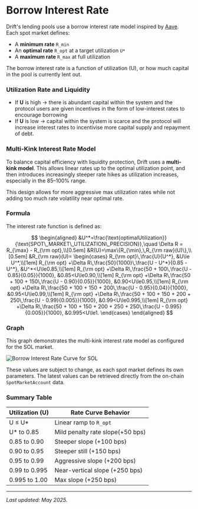 # Borrow Interest Rate

Drift's lending pools use a borrow interest rate model inspired by [Aave](https://docs.aave.com/risk/liquidity-risk/borrow-interest-rate). 
Each spot market defines:
- A **minimum rate** `R_min`
- An **optimal rate** `R_opt` at a target utilization `U*`
- A **maximum rate** `R_max` at full utilization

The borrow interest rate is a function of utilization (U), or how much capital in the pool is currently lent out.

### Utilization Rate and Liquidity

- If **U** is high -> there is abundant capital within the system and the protocol users are given incentives in the form of low-interest rates to encourage borrowing
- If **U** is low -> capital within the system is scarce and the protocol will increase interest rates to incentivise more capital supply and repayment of debt.

### Multi-Kink Interest Rate Model
To balance capital efficiency with liquidity protection, Drift uses a **multi-kink model**. This allows linear rates up to the optimal utilization point, and then introduces increasingly steeper rate hikes as utilization increases, especially in the 85–100% range.

This design allows for more aggressive max utilization rates while not adding too much rate volatility near optimal rate.

### Formula

The interest rate function is defined as:

$$
\begin{aligned}
&U^*=\frac{\text{optimalUtilization}}{\text{SPOT\_MARKET\_UTILIZATION\_PRECISION}},\quad
\Delta R = R_{\max} - R_{\rm opt},\\[0.5em]
&R(U)=\max\{R_{\min},\,R_{\rm raw}(U)\},\\[0.5em]
&R_{\rm raw}(U)=
\begin{cases}
R_{\rm opt}\,\frac{U}{U^*}, &U\le U^*,\\[1em]
R_{\rm opt}
+\Delta R\,\frac{50}{1000}\,\frac{U - U^*}{0.85 - U^*}, &U^*<U\le0.85,\\[1em]
R_{\rm opt}
+\Delta R\,\frac{50 + 100\,\frac{U - 0.85}{0.05}}{1000}, &0.85<U\le0.90,\\[1em]
R_{\rm opt}
+\Delta R\,\frac{50 + 100 + 150\,\frac{U - 0.90}{0.05}}{1000}, &0.90<U\le0.95,\\[1em]
R_{\rm opt}
+\Delta R\,\frac{50 + 100 + 150 + 200\,\frac{U - 0.95}{0.04}}{1000}, &0.95<U\le0.99,\\[1em]
R_{\rm opt}
+\Delta R\,\frac{50 + 100 + 150 + 200 + 250\,\frac{U - 0.99}{0.005}}{1000}, &0.99<U\le0.995,\\[1em]
R_{\rm opt}
+\Delta R\,\frac{50 + 100 + 150 + 200 + 250 + 250\,\frac{U - 0.995}{0.005}}{1000}, &0.995<U\le1.
\end{cases}
\end{aligned}
$$

### Graph

This graph demonstrates the multi-kink interest rate model as configured for the SOL market.

<div style={{ margin: '1.5rem 0' }}>
  <img src="/assets/sol_interest_curve.png" alt="Borrow Interest Rate Curve for SOL" />
</div>

These values are subject to change, as each spot market defines its own parameters. 
The latest values can be retrieved directly from the on-chain `SpotMarketAccount` data.

### Summary Table

| Utilization (U)    | Rate Curve Behavior                   |
|--------------------|----------------------------------------|
| U ≤ U*             | Linear ramp to `R_opt`                 |
| U* to 0.85          | Mild penalty rate slope(+50 bps)     |
| 0.85 to 0.90        | Steeper slope (+100 bps)          |
| 0.90 to 0.95        | Steeper still (+150 bps)          |
| 0.95 to 0.99        | Aggressive slope (+200 bps)       |
| 0.99 to 0.995       | Near-vertical slope (+250 bps)    |
| 0.995 to 1.00       | Max slope (+250 bps)        |

---
_Last updated: May 2025._
